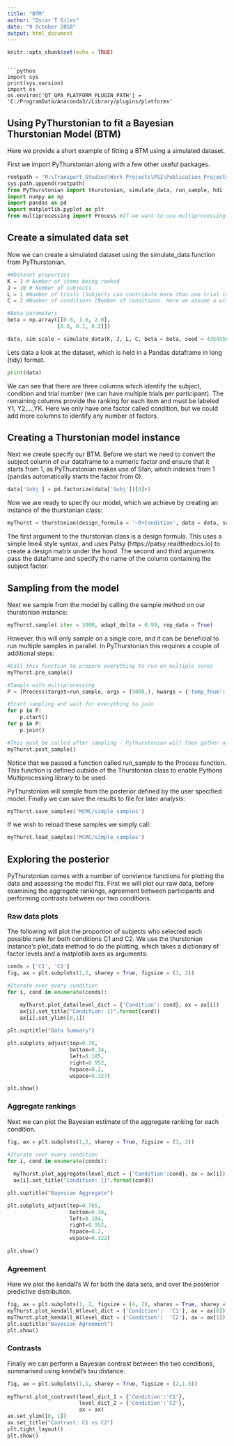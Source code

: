 ```yaml
---
title: "BTM"
author: "Oscar T Giles"
date: "9 October 2018"
output: html_document
---
```


```r
knitr::opts_chunk$set(echo = TRUE)
```


```

```python
import sys
print(sys.version)
import os
os.environ['QT_QPA_PLATFORM_PLUGIN_PATH'] = 'C:/ProgramData/Anaconda3//Library/plugins/platforms'
```

## Using PyThurstonian to fit a Bayesian Thurstonian Model (BTM)

Here we provide a short example of fitting a BTM using a simulated dataset.

First we import PyThurstonian along with a few other useful packages.

```python
rootpath = 'M:\Transport_Studies\Work_Projects\PSI\Publication_Projects\PyThurstonian'
sys.path.append(rootpath)
from PyThurstonian import thurstonian, simulate_data, run_sample, hdi
import numpy as np
import pandas as pd
import matplotlib.pyplot as plt 
from multiprocessing import Process #If we want to use multiprocessing
```


## Create a simulated data set

Now we can create a simulated dataset using the simulate_data function from PyThurstonian. 

```python
##Dataset properties
K = 3 # Number of items being ranked
J = 10 # Number of subjects
L = 1 #Number of trials (Subjects can contribute more than one trial to the same condition)
C = 2 #Number of conditions (Number of conditions. Here we assume a within subjects design, but PyThurstonian will automatically handle different design types)

#Beta parameters
beta = np.array([[0.0, 1.0, 2.0],
                [0.0, 0.1, 0.2]])        

data, sim_scale = simulate_data(K, J, L, C, beta = beta, seed = 4354356) #Set a seed to recreate the same dataset
```

Lets data a look at the dataset, which is held in a Pandas dataframe in long (tidy) format.

```python
print(data)
```

We can see that there are three columns which identify the subject, condition and trial number (we can have multiple trials per participant). The remaining columns provide the ranking for each item and must be labeled Y1, Y2,...,YK. Here we only have one factor called condition, but we could add more columns to identify any number of factors. 

## Creating a Thurstonian model instance

Next we create specify our BTM. Before we start we need to convert the subject column of our dataframe to a numeric factor and ensure that it starts from 1, as PyThurstonian makes use of Stan, which indexes from 1 (pandas automatically starts the factor from 0).

```python
data['Subj'] = pd.factorize(data['Subj'])[0]+1
```

Now we are ready to specify our model, which we achieve by creating an instance of the thurstonian class:

```python
myThurst = thurstonian(design_formula = '~0+Condition', data = data, subject_name = "Subj")  
```

The first argument to the thurstonian class is a design formula. This uses a simple lme4 style syntax, and uses Patsy (https://patsy.readthedocs.io) to create a design matrix under the hood. The second and third arguments pass the dataframe and specify the name of the column containing the subject factor. 


## Sampling from the model
Next we sample from the model by calling the sample method on our thurstonian instance:

```python
myThurst.sample( iter = 5000, adapt_delta = 0.99, rep_data = True)
```

However, this will only sample on a single core, and it can be beneficial to run multiple samples in parallel. In PyThurstonian this requires a couple of additional steps:

```python
#Call this function to prepare everything to run on multiple cores
myThurst.pre_sample()        

#Sample with multiprocessing
P = [Process(target=run_sample, args = (5000,), kwargs = {'temp_fnum': i})  for i in range(cores)]     

#Start sampling and wait for everything to join
for p in P:
    p.start()            
for p in P:
    p.join()

#This must be called after sampling - PyThurstonian will then gather all the results
myThurst.post_sample()
```

Notice that we passed a function called run_sample to the Process function. This function is defined outside of the Thurstonian class to enable Pythons Multiprocessing library to be used. 


PyThurstonian will sample from the posterior defined by the user specified model. Finally we can save the results to file for later analysis:

```python
myThurst.save_samples('MCMC/simple_samples') 
```



If we wish to reload these samples we simply call:

```python
myThurst.load_samples('MCMC/simple_samples')
```


## Exploring the posterior

PyThurstonian comes with a number of convience functions for plotting the data and assessing the model fits. First we will plot our raw data, before examining the aggregate rankings, agreement between participants and performing contrasts between our two conditions.

### Raw data plots
The following will plot the proportion of subjects who selected each possible rank for both conditions C1 and C2. We use the thurstonian instance's plot_data method to do the plotting, which takes a dictionary of factor levels and a matplotlib axes as arguments:


```python
conds = ['C1', 'C2']    
fig, ax = plt.subplots(1,2, sharey = True, figsize = (3, 2))

#Iterate over every condition
for i, cond in enumerate(conds):              

    myThurst.plot_data(level_dict = {'Condition': cond}, ax = ax[i])
    ax[i].set_title("Condition: {}".format(cond))
    ax[i].set_ylim([0,1])
    
plt.suptitle("Data Summary")

plt.subplots_adjust(top=0.76,
                    bottom=0.34,
                    left=0.185,
                    right=0.952,
                    hspace=0.2,
                    wspace=0.327)

plt.show()
```
   
### Aggregate rankings

Next we can plot the Bayesian estimate of the aggregate ranking for each condition. 

```python
fig, ax = plt.subplots(1,2, sharey = True, figsize = (3, 2))
    
#Iterate over every condition
for i, cond in enumerate(conds):                

  myThurst.plot_aggregate(level_dict = {'Condition':cond}, ax = ax[i])            
  ax[i].set_title("Condition: {}".format(cond))

plt.suptitle("Bayesian Aggregate")

plt.subplots_adjust(top=0.765,
                    bottom=0.34,
                    left=0.184,
                    right=0.952,
                    hspace=0.2,
                    wspace=0.322)
                    
plt.show()
```

### Agreement

Here we plot the kendall's W for both the data sets, and over the posterior predictive distribution. 

```python
fig, ax = plt.subplots(1, 2, figsize = (4, 2), sharex = True, sharey = True)
myThurst.plot_kendall_W(level_dict = {'Condition':  'C1'}, ax = ax[0])
myThurst.plot_kendall_W(level_dict = {'Condition':  'C2'}, ax = ax[1])
plt.suptitle("Bayesian Agreement")
plt.show()
```

### Contrasts

Finally we can perform a Bayesian contrast between the two conditions, summarised using kendall's tau distance. 

```python
fig, ax = plt.subplots(1,1, sharey = True, figsize = (2,1.5))              
 
myThurst.plot_contrast(level_dict_1 = {'Condition':'C1'}, 
                       level_dict_2 = {'Condition':'C2'},
                       ax = ax)            
ax.set_ylim([0, 1])
ax.set_title("Contrast: C1 vs C2")
plt.tight_layout()
plt.show()
```